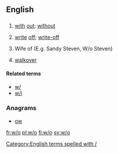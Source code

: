 {{also|Appendix:Variations of "wo"}}
==English==

==={{abbreviation-old|en}}===
{{head|en}}

# [[with]] [[out]]; [[without]]
# {{context|finance|insurance|lang=en}} [[write]] [[off]]; [[write-off]]
# Wife of (E.g. Sandy Steven, W/o Steven)
# {{context|tennis|lang=en}} [[walkover]]

====Related terms====
* [[w/]]
* [[w/i]]

===Anagrams===
* [[ow#English|ow]] 

[[Category:English terms spelled with /]]

[[fr:w/o]]
[[pl:w/o]]
[[fi:w/o]]
[[sv:w/o]]